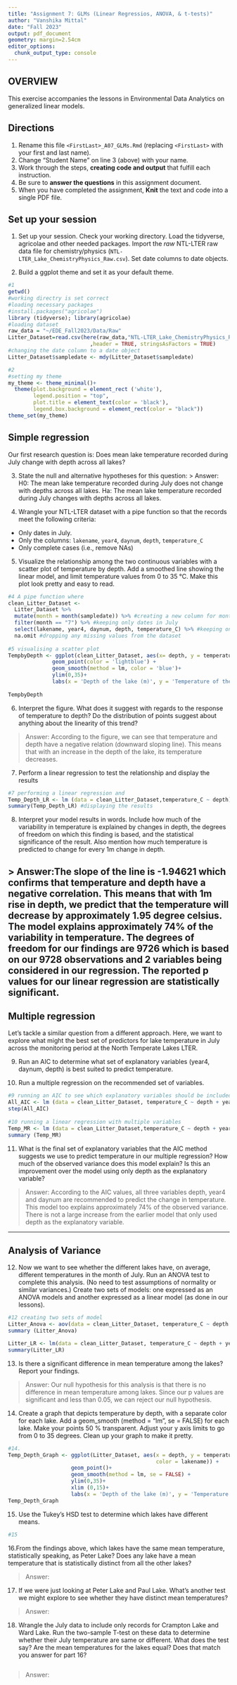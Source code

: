 ```yaml
---
title: "Assignment 7: GLMs (Linear Regressios, ANOVA, & t-tests)"
author: "Vanshika Mittal"
date: "Fall 2023"
output: pdf_document
geometry: margin=2.54cm
editor_options: 
  chunk_output_type: console
---
```


## OVERVIEW

This exercise accompanies the lessons in Environmental Data Analytics on generalized linear models. 

## Directions
1. Rename this file `<FirstLast>_A07_GLMs.Rmd` (replacing `<FirstLast>` with your first and last name).
2. Change "Student Name" on line 3 (above) with your name.
3. Work through the steps, **creating code and output** that fulfill each instruction.
4. Be sure to **answer the questions** in this assignment document.
5. When you have completed the assignment, **Knit** the text and code into a single PDF file.


## Set up your session 
1. Set up your session. Check your working directory. Load the tidyverse, agricolae and other needed packages. Import the *raw* NTL-LTER raw data file for chemistry/physics (`NTL-LTER_Lake_ChemistryPhysics_Raw.csv`). Set date columns to date objects.

2. Build a ggplot theme and set it as your default theme.

```r
#1 
getwd() 
#working directry is set correct 
#loading necessary packages 
#install.packages("agricolae")
library (tidyverse); library(agricolae)
#loading dataset 
raw_data = "~/EDE_Fall2023/Data/Raw"
Litter_Dataset=read.csv(here(raw_data,"NTL-LTER_Lake_ChemistryPhysics_Raw.csv")
                          ,header = TRUE, stringsAsFactors = TRUE)
#changing the date column to a date object 
Litter_Dataset$sampledate <- mdy(Litter_Dataset$sampledate)

#2
#setting my theme 
my_theme <- theme_minimal()+
  theme(plot.background = element_rect ('white'),
        legend.position = "top", 
        plot.title = element_text(color = 'black'),
        legend.box.background = element_rect(color = "black"))
theme_set(my_theme)

```

## Simple regression
Our first research question is: Does mean lake temperature recorded during July change with depth across all lakes?

3. State the null and alternative hypotheses for this question:
> Answer:
H0: The mean lake temperature recorded during July does not change with depths across all lakes.
Ha: The mean lake temperature recorded during July changes with depths across all lakes.

4.  Wrangle your NTL-LTER dataset with a pipe function so that the records meet the following criteria: 
 * Only dates in July. 
 * Only the columns: `lakename`, `year4`, `daynum`, `depth`, `temperature_C`
 * Only complete cases (i.e., remove NAs)

5. Visualize the relationship among the two continuous variables with a scatter plot of temperature by depth. Add a smoothed line showing the linear model, and limit temperature values from 0 to 35 °C. Make this plot look pretty and easy to read.

```r
#4 A pipe function where 
clean_Litter_Dataset <- 
  Litter_Dataset %>%
  mutate(month = month(sampledate)) %>% #creating a new column for month 
  filter(month == "7") %>% #keeping only dates in July 
  select(lakename, year4, daynum, depth, temperature_C) %>% #keeping only few columns 
  na.omit #dropping any missing values from the dataset 
  
#5 visualising a scatter plot 
TempbyDepth <- ggplot(clean_Litter_Dataset, aes(x= depth, y = temperature_C)) +
              geom_point(color = 'lightblue') +
              geom_smooth(method = lm, color = 'blue')+
              ylim(0,35)+
              labs(x = 'Depth of the lake (m)', y = 'Temperature of the lake (C)')
  
TempbyDepth
```


6. Interpret the figure. What does it suggest with regards to the response of temperature to depth? Do the distribution of points suggest about anything about the linearity of this trend?

> Answer: According to the figure, we can see that temperature and depth have a negative relation 
(downward sloping line). This means that with an increase in the depth of the lake, its temperature 
decreases. 


7. Perform a linear regression to test the relationship and display the results

```r
#7 performing a linear regression and 
Temp_Depth_LR <- lm (data = clean_Litter_Dataset,temperature_C ~ depth)
summary(Temp_Depth_LR) #displaying the results 
```


8. Interpret your model results in words. Include how much of the variability in temperature is explained by changes in depth, the degrees of freedom on which this finding is based, and the statistical significance of the result. Also mention how much temperature is predicted to change for every 1m change in depth. 

> Answer:The slope of the line is -1.94621 which confirms that temperature and depth have a negative correlation. This means that with 1m rise in depth, we predict that the temperature will decrease by approximately 1.95 degree celsius. The model explains approximately 74% of the variability in temperature. The degrees of freedom for our findings are 9726 which is based on our 9728 observations and 2 variables being considered in our regression.  The reported p values for our linear regression are statistically significant. 
---

## Multiple regression
Let's tackle a similar question from a different approach. Here, we want to explore what might the best set of predictors for lake temperature in July across the monitoring period at the North Temperate Lakes LTER. 


9. Run an AIC to determine what set of explanatory variables (year4, daynum, depth) is best suited to predict temperature.

10. Run a multiple regression on the recommended set of variables. 

```r
#9 running an AIC to see which explanatory variables should be included 
All_AIC <- lm (data = clean_Litter_Dataset, temperature_C ~ depth + year4 + daynum)
step(All_AIC)
 
#10 running a linear regression with multiple variables 
Temp_MR <- lm (data = clean_Litter_Dataset,temperature_C ~ depth + year4 + daynum)
summary (Temp_MR)
```

11. What is the final set of explanatory variables that the AIC method suggests we use to predict temperature in our multiple regression? How much of the observed variance does this model explain? Is this an improvement over the model using only depth as the explanatory variable?

> Answer: According to the AIC values, all three variables depth, year4 and daynum are recommended to predict the change in temperature. This model too explains approximately 74% of the observed variance. There is not a large increase from the earlier model that only used depth as the explanatory variable. 

---
## Analysis of Variance

12. Now we want to see whether the different lakes have, on average, different temperatures in the month of July. Run an ANOVA test to complete this analysis. (No need to test assumptions of normality or similar variances.) Create two sets of models: one expressed as an ANOVA models and another expressed as a linear model (as done in our lessons).

```r
#12 creating two sets of model 
Litter_Anova <- aov(data = clean_Litter_Dataset, temperature_C ~ depth + year4 + daynum)
summary (Litter_Anova)

Litter_LR <- lm(data = clean_Litter_Dataset, temperature_C ~ depth + year4 + daynum)
summary(Litter_LR)
```

13. Is there a significant difference in mean temperature among the lakes? Report your findings. 

> Answer: Our null hypothesis for this analysis is that there is no difference in mean temperature among lakes. Since our p values are significant and less than 0.05, we can reject our null hypothesis.

14. Create a graph that depicts temperature by depth, with a separate color for each lake. Add a geom_smooth (method = "lm", se = FALSE) for each lake. Make your points 50 % transparent. Adjust your y axis limits to go from 0 to 35 degrees. Clean up your graph to make it pretty. 

```r
#14.
Temp_Depth_Graph <- ggplot(Litter_Dataset, aes(x = depth, y = temperature_C, 
                                               color = lakename)) + 
                    geom_point()+
                    geom_smooth(method = lm, se = FALSE) + 
                    ylim(0,35)+
                    xlim (0,15)+
                    labs(x = 'Depth of the lake (m)', y = 'Temperature of the lake (C)')
Temp_Depth_Graph 

```

15. Use the Tukey's HSD test to determine which lakes have different means.

```r
#15


```

16.From the findings above, which lakes have the same mean temperature, statistically speaking, as Peter Lake? Does any lake have a mean temperature that is statistically distinct from all the other lakes?

>Answer:

 

17. If we were just looking at Peter Lake and Paul Lake. What's another test we might explore to see whether they have distinct mean temperatures? 

>Answer: 



18. Wrangle the July data to include only records for Crampton Lake and Ward Lake. Run the two-sample T-test on these data to determine whether their July temperature are same or different. What does the test say? Are the mean temperatures for the lakes equal? Does that match you answer for part 16?

```r

```

>Answer: 
